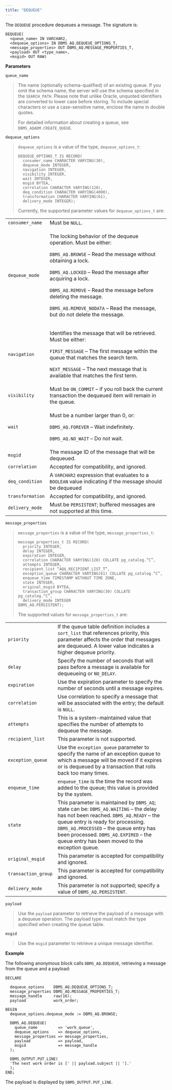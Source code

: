 ```yaml
---
title: "DEQUEUE"
---
```




The `DEQUEUE` procedure dequeues a message. The signature is:

    DEQUEUE(
      <queue_name> IN VARCHAR2,
      <dequeue_options> IN DBMS_AQ.DEQUEUE_OPTIONS_T,
      <message_properties> OUT DBMS_AQ.MESSAGE_PROPERTIES_T,
      <payload> OUT <type_name>,
      <msgid> OUT RAW)

**Parameters**

`queue_name`

> The name (optionally schema-qualified) of an existing queue. If you omit the schema name, the server will use the schema specified in the `SEARCH_PATH`. Please note that unlike Oracle, unquoted identifiers are converted to lower case before storing. To include special characters or use a case-sensitive name, enclose the name in double quotes.
>
> For detailed information about creating a queue, see `DBMS_AQADM.CREATE_QUEUE`.

`dequeue_options`

> `dequeue_options` is a value of the type, `dequeue_options_t`:
>
>     DEQUEUE_OPTIONS_T IS RECORD(
>       consumer_name CHARACTER VARYING(30),
>       dequeue_mode INTEGER,
>       navigation INTEGER,
>       visibility INTEGER,
>       wait INTEGER,
>       msgid BYTEA,
>       correlation CHARACTER VARYING(128),
>       deq_condition CHARACTER VARYING(4000),
>       transformation CHARACTER VARYING(61),
>       delivery_mode INTEGER);
>
> Currently, the supported parameter values for `dequeue_options_t` are:

<table><colgroup><col style="width: 14%" /><col style="width: 85%" /></colgroup><tbody><tr class="odd"><td><code>consumer_name</code></td><td>Must be <code>NULL</code>.</td></tr><tr class="even"><td><code>dequeue_mode</code></td><td><p>The locking behavior of the dequeue operation. Must be either:</p><p><code>DBMS_AQ.BROWSE</code> – Read the message without obtaining a lock.</p><p><code>DBMS_AQ.LOCKED</code> – Read the message after acquiring a lock.</p><p><code>DBMS_AQ.REMOVE</code> – Read the message before deleting the message.</p><p><code>DBMS_AQ.REMOVE_NODATA</code> – Read the message, but do not delete the message.</p></td></tr><tr class="odd"><td><code>navigation</code></td><td><p>Identifies the message that will be retrieved. Must be either:</p><p><code>FIRST_MESSAGE</code> – The first message within the queue that matches the search term.</p><p><code>NEXT_MESSAGE</code> – The next message that is available that matches the first term.</p></td></tr><tr class="even"><td><code>visibility</code></td><td>Must be <code>ON_COMMIT</code> – if you roll back the current transaction the dequeued item will remain in the queue.</td></tr><tr class="odd"><td><code>wait</code></td><td><p>Must be a number larger than 0, or:</p><p><code>DBMS_AQ.FOREVER</code> – Wait indefinitely.</p><p><code>DBMS_AQ.NO_WAIT</code> – Do not wait.</p></td></tr><tr class="even"><td><code>msgid</code></td><td>The message ID of the message that will be dequeued.</td></tr><tr class="odd"><td><code>correlation</code></td><td>Accepted for compatibility, and ignored.</td></tr><tr class="even"><td><code>deq_condition</code></td><td>A <code>VARCHAR2</code> expression that evaluates to a <code>BOOLEAN</code> value indicating if the message should be dequeued</td></tr><tr class="odd"><td><code>transformation</code></td><td>Accepted for compatibility, and ignored.</td></tr><tr class="even"><td><code>delivery_mode</code></td><td>Must be <code>PERSISTENT</code>; buffered messages are not supported at this time.</td></tr></tbody></table>

`message_properties`

> `message_properties` is a value of the type, `message_properties_t`:
>
>     message_properties_t IS RECORD(
>       priority INTEGER,
>       delay INTEGER,
>       expiration INTEGER,
>       correlation CHARACTER VARYING(128) COLLATE pg_catalog.”C”,
>       attempts INTEGER,
>       recipient_list “AQ$_RECIPIENT_LIST_T”,
>       exception_queue CHARACTER VARYING(61) COLLATE pg_catalog.”C”,
>       enqueue_time TIMESTAMP WITHOUT TIME ZONE,
>       state INTEGER,
>       original_msgid BYTEA,
>       transaction_group CHARACTER VARYING(30) COLLATE pg_catalog.”C”,
>       delivery_mode INTEGER
>     DBMS_AQ.PERSISTENT);
>
> The supported values for `message_properties_t` are:

|                     |                                                                                                                                                                                                                                                                                                              |
|---------------------|--------------------------------------------------------------------------------------------------------------------------------------------------------------------------------------------------------------------------------------------------------------------------------------------------------------|
| `priority`          | If the queue table definition includes a `sort_list` that references priority, this parameter affects the order that messages are dequeued. A lower value indicates a higher dequeue priority.                                                                                                               |
| `delay`             | Specify the number of seconds that will pass before a message is available for dequeueing or `NO_DELAY`.                                                                                                                                                                                                     |
| `expiration`        | Use the expiration parameter to specify the number of seconds until a message expires.                                                                                                                                                                                                                       |
| `correlation`       | Use correlation to specify a message that will be associated with the entry; the default is `NULL`.                                                                                                                                                                                                          |
| `attempts`          | This is a system-maintained value that specifies the number of attempts to dequeue the message.                                                                                                                                                                                                              |
| `recipient_list`    | This parameter is not supported.                                                                                                                                                                                                                                                                             |
| `exception_queue`   | Use the `exception_queue` parameter to specify the name of an exception queue to which a message will be moved if it expires or is dequeued by a transaction that rolls back too many times.                                                                                                                 |
| `enqueue_time`      | `enqueue_time` is the time the record was added to the queue; this value is provided by the system.                                                                                                                                                                                                          |
| `state`             | This parameter is maintained by `DBMS_AQ`; state can be: `DBMS_AQ.WAITING` – the delay has not been reached. `DBMS_AQ.READY` – the queue entry is ready for processing. `DBMS_AQ.PROCESSED` – the queue entry has been processed. `DBMS_AQ.EXPIRED` – the queue entry has been moved to the exception queue. |
| `original_msgid`    | This parameter is accepted for compatibility and ignored.                                                                                                                                                                                                                                                    |
| `transaction_group` | This parameter is accepted for compatibility and ignored.                                                                                                                                                                                                                                                    |
| `delivery_mode`     | This parameter is not supported; specify a value of `DBMS_AQ.PERSISTENT`.                                                                                                                                                                                                                                    |

`payload`

> Use the `payload` parameter to retrieve the payload of a message with a dequeue operation. The payload type must match the type specified when creating the queue table.

`msgid`

> Use the `msgid` parameter to retrieve a unique message identifier.

**Example**

The following anonymous block calls `DBMS_AQ.DEQUEUE`, retrieving a message from the queue and a payload:

    DECLARE

      dequeue_options    DBMS_AQ.DEQUEUE_OPTIONS_T;
      message_properties DBMS_AQ.MESSAGE_PROPERTIES_T;
      message_handle     raw(16);
      payload            work_order;

    BEGIN
      dequeue_options.dequeue_mode := DBMS_AQ.BROWSE;

      DBMS_AQ.DEQUEUE(
        queue_name         => 'work_queue',
        dequeue_options    => dequeue_options,
        message_properties => message_properties,
        payload            => payload,
        msgid              => message_handle
      );

      DBMS_OUTPUT.PUT_LINE(
      'The next work order is [' || payload.subject || '].'
      );
    END;

The payload is displayed by `DBMS_OUTPUT.PUT_LINE`.

